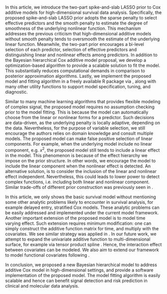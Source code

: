 \section{Discussion}

In this article, we introduce the two-part spike-and-slab LASSO prior to Cox additive models for high-dimensional survival data analysis. Specifically, the proposed spike-and-slab LASSO prior adopts the sparse penalty to select effective predictors and the smooth penalty to estimate the degree of smoothness of the underlying nonlinear function. This mechanism addresses the previous criticism that high-dimensional additive models without smooth penalty tends to oversmooth the estimate of the underlying linear function. Meanwhile, the two-part prior encourages a bi-level selection of each predictor, selection of effective predictors and distinguishing linear and nonlinear effects among predictors. In addition to the Bayesian hierarchical Cox additive model proposal, we develop a optimization-based algorithm to provide a scalable solution to fit the model. This substantially reduces computational demands in comparison to posterior approximation algorithms. Lastly, we implement the proposed model and fitting algorithm in a freely available R package \texttt{BHAM} via \url{https://github.com/boyiguo1/BHAM}, along with many other utility functions to support model specification, tuning, and diagnostic.

Similar to many machine learning algorithms that provides flexible modeling of complex signal, the proposed model requires no assumption checking prior to the model fitting. This is because the model can automatically choose from the linear or nonlinear forms for a predictor. Such decisions are data-driven, as the underlying penalty is locally adaptive, depending on the data. Nevertheless, for the purpose of variable selection, we still encourage the authors relies on domain knowledge and consult multiple models. The proposed model can make false positive selection of linear components. For example, when the underlying model include no linear component, e.g. $x^2$, the proposed model still tends to include a linear effect in the model. This phenomenon is because of the effect hierarchy we impose on the prior structure. In other words, we encourage the model to include the linear component when the nonlinear effect is detected. An alternative solution, is to consider the inclusion of the linear and nonlinear effect independent. Nevertheless, this could leads to lower power to detect complex functions, i.e. including both linear and nonlinear component. Similar trade-offs of different prior construction was previously seen in \cite{guo2022}.

In this article, we only shows the basic survival model without mentioning some other analytic problems likely to encounter in survival analysis, for example delayed entry, stratified Cox models. These analytic problems can be easily addressed and implemented under the current model framework. Another important extension of the proposed model is to model time varying effect. Such extension requires minimum modification: one can simply construct the additive function matrix for time, and multiply with the covariates. We see similar strategy was applied in \cite{wang2007}. In our future work, we attempt to expand the univariate additive function to multi-dimensional surface, for example via tensor product spline \cite{Wood2017}. Hence, the interaction effect between covariates can be modeled. We also aim to extend our framework to model functional covariates following \cite{cui2021}.

In conclusion, we proposed a new Bayesian hierarchical model to address additive Cox model in high-dimensional settings, and provide a software implementation of the proposed model. The model fitting algorithm is easily scalable and hence can benefit signal detection and risk prediction in clinical and molecular data analysis.
